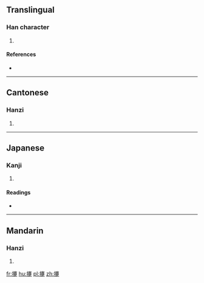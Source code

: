==Translingual==

===Han character===
{{Han char|rn=64|rad=手|as=17|sn=20|four=5308<sub>1</sub>|canj=手十廿人 (QJTO)|ids=⿰[[扌]][[蹇]]}}

# {{defn|Han|sort=手17}}

====References====
* {{Han ref|kx=0462.470|dkj=12976|dj=0812.060|hdz=31986.030|uh=6513|ud=25875|bh=F44E|bd=62542}}

----

==Cantonese==

===Hanzi===
{{yue-hanzi|jyut=[[hin1]]|y=hin1}}

# {{defn|lang=yue|sort=手17}}

----

==Japanese==

===Kanji===
{{ja-kanji|grade=|rs=手17}}

# {{defn|lang=ja|sort=手17}}

====Readings====
* {{ja-readings|on=[[けん]] (ken)|kun=[[とる]] (toru)}}

----

==Mandarin==

===Hanzi===
{{cmn-hanzi|pin=[[qiān]] ([[qian1]])|wg=ch'ien<sup>1</sup>}}

# {{defn|lang=cmn|sort=手17}}

[[fr:攓]]
[[hu:攓]]
[[pl:攓]]
[[zh:攓]]